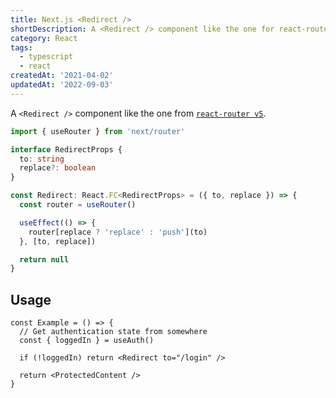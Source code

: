 ```yaml
---
title: Next.js <Redirect />
shortDescription: A <Redirect /> component like the one for react-router.
category: React
tags:
  - typescript
  - react
createdAt: '2021-04-02'
updatedAt: '2022-09-03'
---
```


A `<Redirect />` component like the one from
[`react-router v5`](https://v5.reactrouter.com/).

```typescript
import { useRouter } from 'next/router'

interface RedirectProps {
  to: string
  replace?: boolean
}

const Redirect: React.FC<RedirectProps> = ({ to, replace }) => {
  const router = useRouter()

  useEffect(() => {
    router[replace ? 'replace' : 'push'](to)
  }, [to, replace])

  return null
}
```

## Usage

```tsx {4}
const Example = () => {
  // Get authentication state from somewhere
  const { loggedIn } = useAuth()

  if (!loggedIn) return <Redirect to="/login" />

  return <ProtectedContent />
}
```
